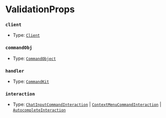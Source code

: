 # ValidationProps

### `client`

-   Type: [`Client`](https://old.discordjs.dev/#/docs/discord.js/main/class/Client)

### `commandObj`

-   Type: [`CommandObject`](/docs/typedef/CommandObject)

### `handler`

-   Type: [`CommandKit`](/docs/typedef/CommandKit)

### `interaction`

-   Type: [`ChatInputCommandInteraction`](https://old.discordjs.dev/#/docs/discord.js/main/class/ContextMenuCommandInteraction) | [`ContextMenuCommandInteraction`](https://old.discordjs.dev/#/docs/discord.js/main/class/ContextMenuCommandInteraction) | [`AutocompleteInteraction`](https://old.discordjs.dev/#/docs/discord.js/main/class/AutocompleteInteraction)
